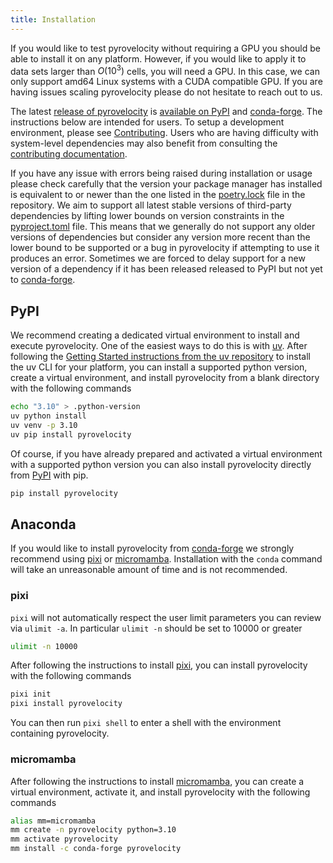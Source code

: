 ```yaml
---
title: Installation
---
```



::: {#nte-architecture .callout-note collapse=true title="Architecture and accelerator support"}
If you would like to test pyrovelocity without requiring a GPU you should be
able to install it on any platform. However, if you would like to apply it to
data sets larger than $O(10^3)$ cells, you will need a GPU.
In this case, we can only support amd64 Linux systems with a CUDA compatible GPU.
If you are having issues scaling pyrovelocity please do not hesitate to reach out to us.
:::

The latest [release of pyrovelocity](https://github.com/pinellolab/pyrovelocity/releases)
is [available on PyPI](https://pypi.org/project/pyrovelocity/) and 
[conda-forge](https://anaconda.org/conda-forge/pyrovelocity).
The instructions below are intended for users. To setup a development 
environment, please see [Contributing](../about/contributing.qmd).
Users who are having difficulty with system-level dependencies may also
benefit from consulting the [contributing documentation](../about/contributing.qmd).

::: {#nte-versions .callout-important collapse=true title="Installation or usage errors and version constraints"}
If you have any issue with errors being raised during installation or usage
please check carefully that the version your package manager has installed is equivalent
to or newer than the one listed in the
[poetry.lock](https://github.com/pinellolab/pyrovelocity/blob/main/poetry.lock)
file in the repository.
We aim to support all latest stable versions of third-party dependencies
by lifting lower bounds on version constraints in the 
[pyproject.toml](https://github.com/pinellolab/pyrovelocity/blob/main/pyproject.toml) file.
This means that we generally do not support any older versions of dependencies
but consider any version more recent than the lower bound to be supported or a bug 
in pyrovelocity if attempting to use it produces an error.
Sometimes we are forced to delay support for a new version of a dependency
if it has been released released to PyPI but not yet to [conda-forge](https://conda-forge.org/packages/).
:::

::: {.panel-tabset}

## PyPI

We recommend creating a dedicated virtual environment to install and execute pyrovelocity.
One of the easiest ways to do this is with [uv](https://github.com/astral-sh/uv/tree/0.2.24?tab=readme-ov-file#getting-started).
After following the [Getting Started instructions from the uv repository](https://github.com/astral-sh/uv/tree/0.2.24?tab=readme-ov-file#getting-started)
to install the uv CLI for your platform, you can install a supported python
version, create a virtual environment, and install pyrovelocity from a blank directory with the following commands

```bash
echo "3.10" > .python-version
uv python install
uv venv -p 3.10
uv pip install pyrovelocity
```

Of course, if you have already prepared and activated a virtual environment
with a supported python version you can also install pyrovelocity directly
from [PyPI](https://pypi.org/project/pyrovelocity/) with pip.

```bash
pip install pyrovelocity
```

## Anaconda

If you would like to install pyrovelocity from [conda-forge](https://anaconda.org/conda-forge/pyrovelocity)
we strongly recommend using [pixi](https://prefix.dev/channels/conda-forge/packages/pyrovelocity)
or [micromamba](https://mamba.readthedocs.io/en/latest/installation/micromamba-installation.html).
Installation with the `conda` command will take an unreasonable amount of time and is not recommended.

::: {.panel-tabset}

### pixi

`pixi` will not automatically respect the user limit parameters you can
review via `ulimit -a`.
In particular `ulimit -n` should be set to 10000 or greater

```bash
ulimit -n 10000
```

After following the instructions to install [pixi](https://prefix.dev/channels/conda-forge/packages/pyrovelocity),
you can install pyrovelocity with the following commands

```bash
pixi init
pixi install pyrovelocity
```

You can then run `pixi shell` to enter a shell with the environment containing pyrovelocity.


### micromamba

After following the instructions to install [micromamba](https://mamba.readthedocs.io/en/latest/installation/micromamba-installation.html),
you can create a virtual environment, activate it, and install pyrovelocity with the following commands

```bash
alias mm=micromamba
mm create -n pyrovelocity python=3.10
mm activate pyrovelocity
mm install -c conda-forge pyrovelocity
```

:::


:::